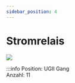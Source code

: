 ```yaml
---
sidebar_position: 4
---
```


# Stromrelais

[![](/image/Labore/B2/Laborplatten/MusterET/Stromrelais_Siemens_min.webp)](/image/Labore/B2/Laborplatten/MusterET/Stromrelais_Siemens.webp)


:::info
Position:   UGII Gang\
Anzahl: 11
